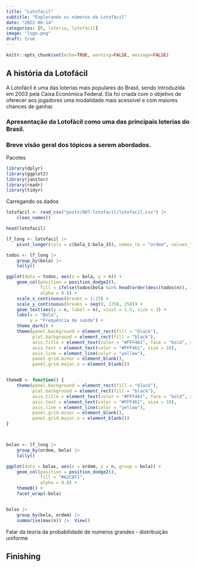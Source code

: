 ```yaml
---
title: "Lotofácil"
subtitle: "Explorando os números da Lotofácil"
date: "2022-06-14"
categories: [R, loteria, lotofácil]
image: "logo.png"
draft: true
---
```


```r
knitr::opts_chunk$set(echo=TRUE, warning=FALSE, message=FALSE)
```

## A história da Lotofácil

A Lotofácil é uma das loterias mais populares do Brasil, sendo introduzida em 2003 pela Caixa Econômica Federal. Ela foi criada com o objetivo de oferecer aos jogadores uma modalidade mais acessível e com maiores chances de ganhar. 


### Apresentação da Lotofácil como uma das principais loterias do Brasil.



### Breve visão geral dos tópicos a serem abordados.



Pacotes

```r
library(dplyr)
library(ggplot2)
library(janitor)
library(readr)
library(tidyr)
```


Carregando os dados

```r
lotofacil <- read_csv("posts/007-lotofacil/lotofacil.csv") |> 
	clean_names()

head(lotofacil)
```



```r
lf_long <- lotofacil |> 
	pivot_longer(cols = c(bola_1:bola_15), names_to = "ordem", values_to = "bola")
```





```r
todos <- lf_long |> 
	group_by(bola) |> 
	tally()

ggplot(data = todos, aes(x = bola, y = n)) +
	geom_col(position = position_dodge2(), 
			 fill = ifelse(todos$bola %in% head(order(desc(todos$n)), 15),"#A2CDF1", "white"), 
			 alpha = 0.8) +
	scale_x_continuous(breaks = 1:25) +
	scale_y_continuous(breaks = seq(0, 1750, 250)) +
	geom_text(aes(y = n, label = n), vjust = 1.5, size = 3) +
	labs(x = "Bola",
		 y = "Frequência de saída") +
	theme_dark() +
	theme(panel.background = element_rect(fill = "black"),
		  plot.background = element_rect(fill = "black"),
		  axis.title = element_text(color = "#FFF461", face = "bold", size = 14),
		  axis.text = element_text(color = "#FFF461", size = 10),
		  axis.line = element_line(color = "yellow"),
		  panel.grid.minor = element_blank(),
		  panel.grid.major.x = element_blank())


themeB <- function() {
	theme(panel.background = element_rect(fill = "black"),
		  plot.background = element_rect(fill = "black"),
		  axis.title = element_text(color = "#FFF461", face = "bold", size = 14),
		  axis.text = element_text(color = "#FFF461", size = 10),
		  axis.line = element_line(color = "yellow"),
		  panel.grid.minor = element_blank(),
		  panel.grid.major.x = element_blank())
}



bolas <- lf_long |> 
	group_by(ordem, bola) |> 
	tally()

ggplot(data = bolas, aes(x = ordem, y = n, group = bola)) +
	geom_col(position = position_dodge2(),
			 fill = "#A2CDF1",
			 alpha = 0.8) +
	themeB() +
	facet_wrap(~bola)


bolas |> 
	group_by(bola, ordem) |> 
	summarise(max(n)) |>  View()
```


Falar da teoria da probabilidade de numeros grandes - distribuição uniforme


## Finishing


